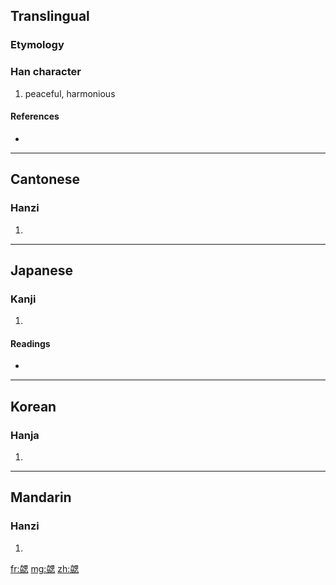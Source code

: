 ==Translingual==

===Etymology===
{{Han compound|劦|思|c1=p|c2=s|ls=psc}}

===Han character===
{{Han char|rn=19|rad=力|as=13|sn=15|four=4643<sub>0</sub>|canj=大尸田心 (KSWP)}}

# peaceful, harmonious

====References====
* {{Han ref|kx=0149.310|dkj=02458|dj=0337.140|hdz=10381.150|uh=52F0|ud=21232|bh=BC45|bd=48197}}

----

==Cantonese==

===Hanzi===
{{yue-hanzi|jyut=|y=hip6}}

# {{defn|Cantonese}}

----

==Japanese==

===Kanji===
{{ja-kanji|grade=|rs=力13}}

# {{defn|Japanese}}

====Readings====
* {{ja-readings|on=[[きょう]] (kyō), [[ぎょう]] (gyō)|kun=[[かなう]] (kanau), [[あう]] (au)}}

----

==Korean==

===Hanja===
{{ko-hanja|hangeul=협|rv=hyeop|mr=hyŏp}}

# {{defn|Korean}}

----

==Mandarin==

===Hanzi===
{{cmn-hanzi|pin=[[xié]] ([[xie2]])|wg=hsieh<sup>2</sup>}}

# {{defn|Mandarin}}

[[fr:勰]]
[[mg:勰]]
[[zh:勰]]